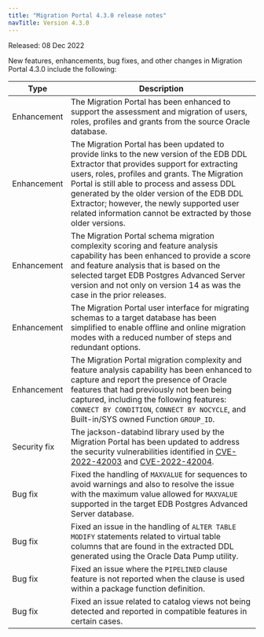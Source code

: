 ```yaml
---
title: "Migration Portal 4.3.0 release notes"
navTitle: Version 4.3.0
---
```


Released: 08 Dec 2022

New features, enhancements, bug fixes, and other changes in Migration Portal 4.3.0 include the following:

| Type | Description |
| ---- |------------ |
| Enhancement | The Migration Portal has been enhanced to support the assessment and migration of users, roles, profiles and grants from the source Oracle database. |
| Enhancement | The Migration Portal has been updated to provide links to the new version of the EDB DDL Extractor that provides support for extracting users, roles, profiles and grants. The Migration Portal is still able to process and assess DDL generated by the older version of the EDB DDL Extractor; however, the newly supported user related information cannot be extracted by those older versions. |
| Enhancement | The Migration Portal schema migration complexity scoring and feature analysis capability has been enhanced to provide a score and feature analysis that is based on the selected target EDB Postgres Advanced Server version and not only on version 14 as was the case in the prior releases. |
| Enhancement | The Migration Portal user interface for migrating schemas to a target database has been simplified to enable offline and online migration modes with a reduced number of steps and redundant options. |
| Enhancement | The Migration Portal migration complexity and feature analysis capability has been enhanced to capture and report the presence of Oracle features that had previously not been being captured, including the following features: `CONNECT BY CONDITION`, `CONNECT BY NOCYCLE`, and Built-in/SYS owned Function `GROUP_ID`. |
| Security fix | The jackson-databind library used by the Migration Portal has been updated to address the security vulnerabilities identified in [CVE-2022-42003](https://nvd.nist.gov/vuln/detail/CVE-2022-42003) and [CVE-2022-42004](https://nvd.nist.gov/vuln/detail/CVE-2022-42004). |
| Bug fix | Fixed the handling of `MAXVALUE` for sequences to avoid warnings and also to resolve the issue with the maximum value allowed for `MAXVALUE` supported in the target EDB Postgres Advanced Server database. |
| Bug fix | Fixed an issue in the handling of `ALTER TABLE MODIFY` statements related to virtual table columns that are found in the extracted DDL generated using the Oracle Data Pump utility. |
| Bug fix | Fixed an issue where the `PIPELINED` clause feature is not reported when the clause is used within a package function definition. |
| Bug fix | Fixed an issue related to catalog views not being detected and reported in compatible features in certain cases. |


